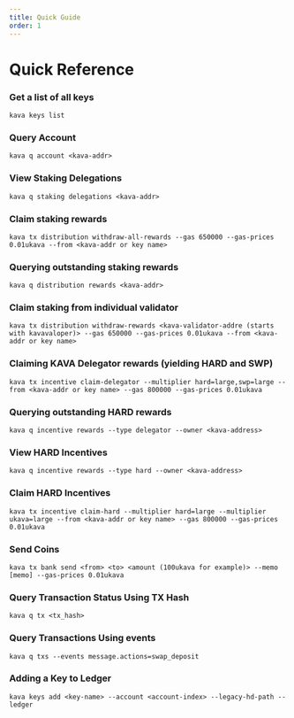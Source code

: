 ```yaml
---
title: Quick Guide
order: 1
---
```


# Quick Reference


### Get a list of all keys
```
kava keys list 
```

### Query Account 
```
kava q account <kava-addr>
```

### View Staking Delegations 
```
kava q staking delegations <kava-addr>
```

### Claim staking rewards 
```
kava tx distribution withdraw-all-rewards --gas 650000 --gas-prices 0.01ukava --from <kava-addr or key name>
```

### Querying outstanding staking rewards
```
kava q distribution rewards <kava-addr>
```

### Claim staking from individual validator
```
kava tx distribution withdraw-rewards <kava-validator-addre (starts with kavavaloper)> --gas 650000 --gas-prices 0.01ukava --from <kava-addr or key name>
```

### Claiming KAVA Delegator rewards (yielding HARD and SWP)
```
kava tx incentive claim-delegator --multiplier hard=large,swp=large --from <kava-addr or key name> --gas 800000 --gas-prices 0.01ukava 
```

### Querying outstanding HARD rewards
```
kava q incentive rewards --type delegator --owner <kava-address>
```

### View HARD Incentives 
```
kava q incentive rewards --type hard --owner <kava-address>
```

### Claim HARD Incentives 
```
kava tx incentive claim-hard --multiplier hard=large --multiplier ukava=large --from <kava-addr or key name> --gas 800000 --gas-prices 0.01ukava
```

### Send Coins 
```
kava tx bank send <from> <to> <amount (100ukava for example)> --memo [memo] --gas-prices 0.01ukava
```

### Query Transaction Status Using TX Hash 
```
kava q tx <tx_hash>
```

### Query Transactions Using events 
```
kava q txs --events message.actions=swap_deposit
```


### Adding a Key to Ledger 
```
kava keys add <key-name> --account <account-index> --legacy-hd-path --ledger
```